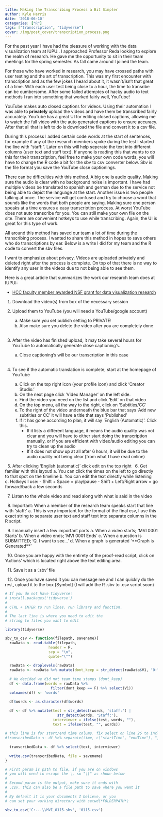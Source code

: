 ```yaml
---
title: Making the Transcribing Process a Bit Simpler
author: Kyle Harris
date: '2018-06-10'
categories: ["R"]
tags: ["transcription", "tidyverse"]
cover: /img/post_cover/transcription_process.png
---
```


For the past year I have had the pleasure of working with the data visualization team at IUPUI. I approached Professor Reda looking to explore the realm of research. He gave me the opportunity to sit in their team meetings for the spring semester. As fall came around I joined the team.

For those who have worked in research, you may have crossed paths with user testing and the art of transcription. This was my first encounter with transcription and as the few jokes I heard about it, it wasn't/isn't that great of a time. With each user test being close to a hour, the time to transribe can be cumbersome. After some failed attemptes of hacky audio to text methods I ran into something that worked fairly well, YouTube!

YouTube makes auto closed captions for videos. Using their automation I was able to <b>privately</b> upload the videos and have them be transcribed fairly accurately. YouTube has a great UI for editing closed captions, allowing me to watch the full video with the auto generated captions to ensure accuracy. After that all that is left to do is download the file and convert it to a csv file.

During this process I added certain code words at the start of sentences, for example if any of the research members spoke during the test I started the line with "staff:". Later on this will help seperate the text into different columns (user text and staff text). If anyone is reading this that wants to do this for their transcription, feel free to make your own code words, you will have to change the R code a bit for the sbv to csv converter below. Sbv is the file format you save the YouTube close captionings.

There can be difficulties with this method. A big one is audio quality. Making sure the audio is clear with no background noise is important. I have had multiple videos be translated to spanish and german due to the service not being able to depict the language at the start. Another issue is two people talking at once. The service will get confused and try to choose a word that sounds like the words that both people are saying. Making sure one person speaks at a time ensures a easy transcription process. At worst YouTube does not auto transcribe for you. You can still make your own file on the site. There are convenient hotkeys to use while transcribing. Again, the UI is great for this type of work.

All around this method has saved our team a lot of time during the transcribing process. I wanted to share this method in hopes to save others who do transcriptions by ear. Below is a write I did for my team and the R code to convert the sbv files.

I want to emphasize about privacy. Videos are uploaded privately and deleted right after the process is complete. On top of that there is no way to identify any user in the videos due to not being able to see them.

Here is a great article that summarizes the work our research team does at IUPUI:

- [HCC faculty member awarded NSF grant for data visualization research](https://soic.iupui.edu/news/reda-nsf-crii-grant/)

1. Download the video(s) from box of the necessary session

2. Upload them to YouTube (you will need a YouTube/google account) 
    a. Make sure you set publish setting to PRIVATE! 
    b. Also make sure you delete the video after you are completely done  
\  
3. After the video has finished upload, it may take several hours for YouTube to automatically generate close captioning’s. 
    a. Close captioning’s will be our transcription in this case  
\  
4. To see if the automatic translation is complete, start at the homepage of YouTube 
    a. Click on the top right icon (your profile icon) and click ‘Creator Studio.’ 
    b. On the next page click ‘Video Manager’ on the left side. 
    c. Find the video you need on the list and click ‘Edit’ on that video 
    d. On the top menu, all the way to the right, click on ‘Subtitles/CC’ 
    e. To the right of the video underneath the blue bar that says ‘Add new subtitles or CC’ it will have a title that says ‘Published’ 
    f. If it has gone according to plan, it will say ‘English (Automatic)’. Click this. 
        - If it lists a different language, it means the audio quality was not clear and you will have to either start doing the transcription manually, or if you are efficient with video/audio editing you can try to clean up the audio 
        - If it does not show up at all after 6 hours, it will be due to the audio quality not being clear (from what I have read online) 
        
\  
5. After clicking ‘English (automatic)’ click edit on the top right 
\  
6. Get familiar with this layout! 
    a. You can click the times on the left to go directly to that spot on the timeline 
    b. You can edit the text directly while listening 
    c. Hotkeys I use: 
        - Shift + Space = play/pause 
        - Shift + Left/Right arrow = go forward/back a few seconds
        
\  
7. Listen to the whole video and read along with what is said in the video

\  
8. Important: When a member of the research team speaks start that line with ‘staff:’ 
    a. This is very important for the format of the final csv, I use this exact string to separate user text and staff text into separate columns in the R script.
    
\  
9. I manually insert a few important parts 
    a. When a video starts; ‘MVI 0001 Starts’ 
    b. When a video ends; ‘MVI 0001 Ends’ 
    c. When a question is SUBMITTED; ‘Q. I want to see…’ 
    d. When a graph is generated ‘\*\*Graph is Generated\*\*’
    
\  
10. Once you are happy with the entirety of the proof-read script, click on ‘Actions’ which is located right above the text editing area.

\  
11. Save it as a ‘.sbv’ file

\  
12. Once you have saved it you can message me and I can quickly do the rest, upload it to the box [Symbol] (I will add the R .sbv to .csv script soon) 

```r
# If you do not have tidyverse:
# install.packages('tidyverse')
#
# CTRL + ENTER to run lines. run library and function.
#
# The last line is where you need to edit the
# string to files you want to edit

library(tidyverse)

sbv_to_csv <- function(filepath, savename){
  rawData <- read.table(filepath,
                    header = F,
                    sep = "\n",
                    quote="\"")
  
  rawData <- droplevels(rawData)
  rawData <- rawData %>% mutate(dont_keep = str_detect(rawData$V1, "0:"))
  
  # We decided we did not team time stamps (dont_keep)
  df <- data.frame(words = rawData %>%
                     filter(dont_keep == F) %>% select(V1))
  colnames(df) <- 'words'
  
  df$words <- as.character(df$words)
  
  df <- df %>% mutate(test = str_detect(words, 'staff:') |
                        str_detect(words, 'Staff:'),
                      interviewer = ifelse(test, words, ""),
                      text = ifelse(test, "", words))
  
# this line is for start/end time colums. fix select on line 26 to include this.
#transcribedData <- df %>% separate(time, c("startTime", "endTime"), ",")
  
  transcribedData <- df %>% select(text, interviewer)
  
  write.csv(transcribedData, file = savename)
}

# First param is path to file, if you are on windows
# you will need to escape the \, so "\\" as shown below
#
# Second param is the output, make sure it ends with
# .csv. this can also be a file path to save where you want it
#
# By default it is your documents I believe, or you
# can set your working directory with setwd(*FOLDERPATH*)

sbv_to_csv('C:...\\MVI_0115.sbv', '0115.csv')
```

<!-- ```{r echo=FALSE} -->
<!-- blogdown::shortcode('googleAdsense') -->
<!-- ``` -->
